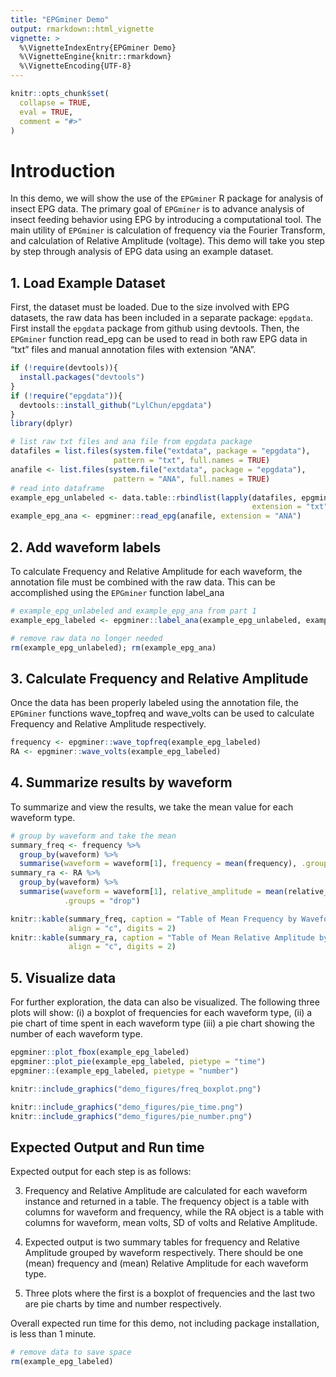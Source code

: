 ```yaml
---
title: "EPGminer Demo"
output: rmarkdown::html_vignette
vignette: >
  %\VignetteIndexEntry{EPGminer Demo}
  %\VignetteEngine{knitr::rmarkdown}
  %\VignetteEncoding{UTF-8}
---
```


```r
knitr::opts_chunk$set(
  collapse = TRUE,
  eval = TRUE,
  comment = "#>"
)
```

# Introduction
In this demo, we will show the use of the `EPGminer` R package for analysis of insect EPG data. The primary goal of `EPGminer` is to advance analysis of insect feeding behavior using EPG by introducing a computational tool. The main utility of `EPGminer` is calculation of frequency via the Fourier Transform, and calculation of Relative Amplitude (voltage). This demo will take you step by step through analysis of EPG data using an example dataset.

## 1. Load Example Dataset
First, the dataset must be loaded. Due to the size involved with EPG datasets, the raw data has been included in a separate package: `epgdata`. First install the `epgdata` package from github using devtools. Then, the `EPGminer` function read_epg can be used to read in both raw EPG data in "txt" files and manual annotation files with extension "ANA".

```r
if (!require(devtools)){
  install.packages("devtools")
}
if (!require("epgdata")){
  devtools::install_github("LylChun/epgdata")
}
library(dplyr)

# list raw txt files and ana file from epgdata package
datafiles = list.files(system.file("extdata", package = "epgdata"),
                       pattern = "txt", full.names = TRUE)
anafile <- list.files(system.file("extdata", package = "epgdata"),
                       pattern = "ANA", full.names = TRUE)
# read into dataframe
example_epg_unlabeled <- data.table::rbindlist(lapply(datafiles, epgminer::read_epg, 
                                                      extension = "txt"))
example_epg_ana <- epgminer::read_epg(anafile, extension = "ANA")
```

## 2. Add waveform labels
To calculate Frequency and Relative Amplitude for each waveform, the annotation file must be combined with the raw data. This can be accomplished using the `EPGminer` function label_ana

```r
# example_epg_unlabeled and example_epg_ana from part 1
example_epg_labeled <- epgminer::label_ana(example_epg_unlabeled, example_epg_ana)
```

```r
# remove raw data no longer needed
rm(example_epg_unlabeled); rm(example_epg_ana)
```


## 3. Calculate Frequency and Relative Amplitude
Once the data has been properly labeled using the annotation file, the `EPGminer` functions wave_topfreq and wave_volts can be used to calculate Frequency and Relative Amplitude respectively.
```r
frequency <- epgminer::wave_topfreq(example_epg_labeled)
RA <- epgminer::wave_volts(example_epg_labeled)
```

## 4. Summarize results by waveform
To summarize and view the results, we take the mean value for each waveform type.

```r
# group by waveform and take the mean
summary_freq <- frequency %>%
  group_by(waveform) %>%
  summarise(waveform = waveform[1], frequency = mean(frequency), .groups = "drop")
summary_ra <- RA %>%
  group_by(waveform) %>%
  summarise(waveform = waveform[1], relative_amplitude = mean(relative_amplitude),
            .groups = "drop")
```

```r
knitr::kable(summary_freq, caption = "Table of Mean Frequency by Waveform",
             align = "c", digits = 2)
knitr::kable(summary_ra, caption = "Table of Mean Relative Amplitude by Waveform",
             align = "c", digits = 2)
```


## 5. Visualize data
For further exploration, the data can also be visualized. The following three plots will show: (i) a boxplot of frequencies for each waveform type, (ii) a pie chart of time spent in each waveform type (iii) a pie chart showing the number of each waveform type. 

```r
epgminer::plot_fbox(example_epg_labeled)
epgminer::plot_pie(example_epg_labeled, pietype = "time")
epgminer::(example_epg_labeled, pietype = "number")
```

```r
knitr::include_graphics("demo_figures/freq_boxplot.png")
```

```r
knitr::include_graphics("demo_figures/pie_time.png")
knitr::include_graphics("demo_figures/pie_number.png")
```

## Expected Output and Run time
Expected output for each step is as follows: 

3. Frequency and Relative Amplitude are calculated for each waveform instance and returned in a table. The frequency object is a table with columns for waveform and frequency, while the RA object is a table with columns for waveform, mean volts, SD of volts and Relative Amplitude. 

4. Expected output is two summary tables for frequency and Relative Amplitude grouped by waveform respectively. There should be one (mean) frequency and (mean) Relative Amplitude for each waveform type.

5. Three plots where the first is a boxplot of frequencies and the last two are pie charts by time and number respectively.

Overall expected run time for this demo, not including package installation, is less than 1 minute.

```r
# remove data to save space
rm(example_epg_labeled)
```

